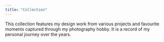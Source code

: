 ```yaml
---
title: "Collection"
---
```


This collection features my design work from various projects and favourite moments captured through my photography hobby. It is a record of my personal journey over the years. 